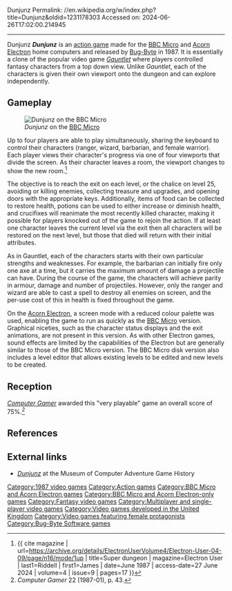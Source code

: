 Dunjunz
Permalink: //en.wikipedia.org/w/index.php?title=Dunjunz&oldid=1231178303
Accessed on: 2024-06-26T17:02:00.214945



------
Dunjunz
{{Infobox video game
| title = Dunjunz
| image = BugByte-Dunjunz-elk.jpg
| caption = Electron cover art
| publisher = [[Bug-Byte]]
| designer = Julian Avis
| released = 1987
| genre = [[Action game|Action]]
| modes = [[Single-player video game|Single-player]], [[Multiplayer video game|4-player multiplayer]]
| platforms = [[Acorn Electron]], [[BBC Micro]]
}}
'''''Dunjunz''''' is an [[action game]] made for the [[BBC Micro]] and [[Acorn Electron]] home computers and released by [[Bug-Byte]] in 1987. It is essentially a clone of the popular video game ''[[Gauntlet (1985 video game)|Gauntlet]]'' where players controlled fantasy characters from a top down view. Unlike ''Gauntlet'', each of the characters is given their own viewport onto the dungeon and can explore independently.

==Gameplay==
[[File:Dunjunz-Level-1-BBC-Micro-01.png|thumb|left|''Dunjunz'' on the [[BBC Micro]]]]

Up to four players are able to play simultaneously, sharing the keyboard to control their characters (ranger, wizard, barbarian, and female warrior). Each player views their character's progress via one of four viewports that divide the screen. As their character leaves a room, the viewport changes to show the new room.<ref name="electronuser198706_dunjunz">{{ cite magazine | url=https://archive.org/details/ElectronUserVolume4/Electron-User-04-09/page/n16/mode/1up | title=Super dungeon | magazine=Electron User | last1=Riddell | first1=James | date=June 1987 | access-date=27 June 2024 | volume=4 | issue=9 | pages=17 }}</ref>

The objective is to reach the exit on each level, or the chalice on level 25, avoiding or killing enemies, collecting treasure and upgrades, and opening doors with the appropriate keys. Additionally, items of food can be collected to restore health, potions can be used to either increase or diminish health, and crucifixes will reanimate the most recently killed character, making it possible for players knocked out of the game to rejoin the action. If at least one character leaves the current level via the exit then all characters will be restored on the next level, but those that died will return with their initial attributes.

As in Gauntlet, each of the characters starts with their own particular strengths and weaknesses. For example, the barbarian can initially fire only one axe at a time, but it carries the maximum amount of damage a projectile can have. During the course of the game, the characters will achieve parity in armour, damage and number of projectiles. However, only the ranger and wizard are able to cast a spell to destroy all enemies on screen, and the per-use cost of this in health is fixed throughout the game.

On the [[Acorn Electron]], a screen mode with a reduced colour palette was used, enabling the game to run as quickly as the [[BBC Micro]] version. Graphical niceties, such as the character status displays and the exit animations, are not present in this version. As with other Electron games, sound effects are limited by the capabilities of the Electron but are generally similar to those of the BBC Micro version. The BBC Micro disk version also includes a level editor that allows existing levels to be edited and new levels to be created.

==Reception==
''[[Computer Gamer]]'' awarded this "very playable" game an overall score of 75%.<ref>''Computer Gamer'' 22 (1987-01), p. 43.</ref>

==References==
{{reflist}}

==External links==
* [http://www.mocagh.org/loadpage.php?getgame=dunjunz ''Dunjunz''] at the Museum of Computer Adventure Game History

[[Category:1987 video games]]
[[Category:Action games]]
[[Category:BBC Micro and Acorn Electron games]]
[[Category:BBC Micro and Acorn Electron-only games]]
[[Category:Fantasy video games]]
[[Category:Multiplayer and single-player video games]]
[[Category:Video games developed in the United Kingdom]]
[[Category:Video games featuring female protagonists]]
[[Category:Bug-Byte Software games]]